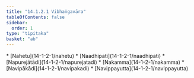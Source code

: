 ```yaml
---
title: "14.1.2.1 Vibhaṅgavāra"
tableOfContents: false
sidebar:
  order: 1
type: "tipitaka"
basket: "ab"
---
```



<DynamicBreadcrumb />



<TableOfContents>
* [Nahetu](14-1-2-1/nahetu)
* [Naadhipati](14-1-2-1/naadhipati)
* [Napurejātādi](14-1-2-1/napurejatadi)
* [Nakamma](14-1-2-1/nakamma)
* [Navipākādi](14-1-2-1/navipakadi)
* [Navippayutta](14-1-2-1/navippayutta)
</TableOfContents>